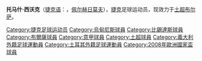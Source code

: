 {{noteta|G1=足球|G2=uefa
|1=zh-hans:西沃克;zh-hk:施禾克;
|2=zh-hans:布尔萨; zh-hk:貝沙;zh-tw: 布爾薩;}}

{{Infobox football biography
| name           = 托马什·西沃克<br />Tomáš Sivok
| image          = Tomáš Sivok in 2009-10 season.jpg
| image_size     = 230
| fullname = Tomáš Sivok
| birth_date     = {{Birth date and age|df=y|1983|9|15}}
| birth_place    = [[捷克斯洛伐克|捷克斯洛伐克]][[佩尔赫日莫夫|佩尔赫日莫夫]]
| height         = {{height|m=1.85}}
| nickname = 
| currentclub    = [[布尔萨体育|布尔萨]]
| clubnumber     = 66
| position = [[中堅|中堅]]
| youthyears1    = 
| youthclubs1    = [[布傑約維采迪納莫足球俱樂部|布傑約維采]]
| years1         = 2000–2002
| clubs1         = [[布傑約維采迪納莫足球俱樂部|布傑約維采]]
| caps1          = 31 | goals1 = 1
| years2         = 2002–2003
| clubs2         = [[布拉格斯巴达足球俱乐部|布拉格斯巴达]]
| caps2          = 25 | goals2 = 1
| years3         = 2003
| clubs3         = [[布傑約維采迪納莫足球俱樂部|布傑約維采]]
| caps3          = 33 | goals3 = 1
| years4         = 2004–2006
| clubs4         = [[布拉格斯巴达足球俱乐部|布拉格斯巴达]]
| caps4          = 70 | goals4 = 3
| years5         = 2007–2008
| clubs5         = [[乌迪内斯足球俱乐部|乌迪内斯]]
| caps5          = 23 | goals5 = 1
| years6         = 2008
| clubs6         = → [[布拉格斯巴达足球俱乐部|布拉格斯巴达]]
| caps6          = 25 | goals6 = 1
| years7         = 2008–2015
| clubs7         = [[贝西克塔斯体操俱乐部|贝西克塔斯]]
| caps7          = 158 | goals7 = 16
| years8         = 2015–
| clubs8         = [[布尔萨体育|布尔萨]]
| caps8          = 24 | goals8 = 2
| nationalyears1 = 1998–1999
| nationalteam1  = 捷克U15
| nationalcaps1  = 10
| nationalgoals1 = 2
| nationalyears2 = 1999–2000
| nationalteam2  = 捷克U16
| nationalcaps2  = 22
| nationalgoals2 = 2
| nationalyears3 = 2000–2001
| nationalteam3  = 捷克U17
| nationalcaps3  = 8
| nationalgoals3 = 0
| nationalyears4 = 2000
| nationalteam4  = 捷克U18
| nationalcaps4  = 1
| nationalgoals4 = 0
| nationalyears5 = 2001–2002
| nationalteam5  = 捷克U19
| nationalcaps5  = 8
| nationalgoals5 = 1
| nationalyears6 = 2003
| nationalteam6  = 捷克U20
| nationalcaps6  = 10
| nationalgoals6 = 2
| nationalyears7 = 2002–2005
| nationalteam7  = [[捷克21歲以下國家足球隊|捷克U21]]
| nationalcaps7  = 14
| nationalgoals7 = 2
| nationalyears8 = 2005–
| nationalteam8  = [[捷克国家足球队|捷克]]
| nationalcaps8  = 61
| nationalgoals8 = 5
| pcupdate = 2008年6月7日 (六) 16:23 (UTC)
| ntupdate = 2008年6月7日 (六) 16:23 (UTC)
}}
'''托马什·西沃克'''（[[捷克语|捷克语]]：'''{{lang|cs|Tomáš Sivok}}'''，{{bd|1983年|9月15日}}[[佩尔赫日莫夫|佩尔赫日莫夫]]），[[捷克|捷克]]足球运动员，现效力于[[土耳其足球超级联赛|土超]][[布尔萨体育|布尔萨]]。

{{2008年欧洲足球锦标赛捷克参赛名单}}
{{2016年歐洲國家盃捷克參賽名單}}

{{DEFAULTSORT:Sivok, Tomas}}
[[Category:捷克足球运动员|Category:捷克足球运动员]]
[[Category:烏甸尼斯球員|Category:烏甸尼斯球員]]
[[Category:比錫達斯球員|Category:比錫達斯球員]]
[[Category:布爾薩球員|Category:布爾薩球員]]
[[Category:意甲球員|Category:意甲球員]]
[[Category:土超球員|Category:土超球員]]
[[Category:義大利外籍足球運動員|Category:義大利外籍足球運動員]]
[[Category:土耳其外籍足球運動員|Category:土耳其外籍足球運動員]]
[[Category:2008年歐洲國家盃球員|Category:2008年歐洲國家盃球員]]